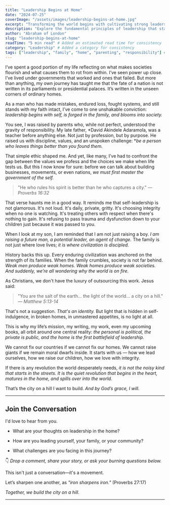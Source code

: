 ```yaml
---
title: "Leadership Begins at Home"
date: "2024-07-25"
coverImage: "/assets/images/leadership-begins-at-home.jpg"
excerpt: "Transforming the world begins with cultivating strong leadership within your own home. Learn the principles that empower families to thrive."
description: "Explore the fundamental principles of leadership that start within the home, empowering families and fostering environments of growth and influence."
author: "Abraham of London"
slug: "leadership-begins-at-home"
readTime: "5 min read" # Added an estimated read time for consistency
category: "Leadership" # Added a category for consistency
tags: ["leadership", "family", "home", "parenting", "responsibility"] # Added tags for consistency
---
```


I’ve spent a good portion of my life reflecting on what makes societies flourish and what causes them to rot from within. I’ve seen power up close. I’ve lived under governments that worked and ones that failed. But more than anything, my own journey has taught me that the fate of a nation is not written in its parliaments or presidential palaces. It’s written in the unseen corners of ordinary homes.



As a man who has made mistakes, endured loss, fought systems, and still stands with my faith intact, I’ve come to one unshakable conviction: *leadership begins with self, is forged in the family, and blooms into society.*



You see, I was raised by parents who, while not perfect, understood the gravity of responsibility. My late father, *David Akindele Adaramola, was a teacher before anything else. Not just by profession, but by purpose. He raised us with discipline, values, and an unspoken challenge: **be a person who leaves things better than you found them.*



That simple ethic shaped me. And yet, like many, I’ve had to confront the gap between the values we profess and the choices we make when life tests us. But this I now know for sure: before we can talk about building businesses, movements, or even nations, *we must first master the government of the self.*



> "He who rules his spirit is better than he who captures a city." — *Proverbs 16:32*



That verse haunts me in a good way. It reminds me that self-leadership is not glamorous. It's not loud. It's daily, private, gritty. It's choosing integrity when no one is watching. It's treating others with respect when there's nothing to gain. It's refusing to pass trauma and dysfunction down to your children just because it was passed to you.



When I look at my son, I am reminded that I am not just raising a boy. *I am raising a future man, a potential leader, an agent of change.* The family is not just where love lives; *it is where civilization is discipled.*



History backs this up. Every enduring civilization was anchored on the strength of its families. When the family crumbles, society is not far behind. *Weak men produce weak homes. Weak homes produce weak societies. And suddenly, we’re all wondering why the world is on fire.*



As Christians, we don't have the luxury of outsourcing this work. Jesus said:



> "You are the salt of the earth... the light of the world... a city on a hill." — *Matthew 5:13-14*



That's not a suggestion. *That's an identity.* But light that is hidden in self-indulgence, in broken homes, in unmastered appetites, is no light at all.



This is why my life’s mission, my writing, my work, even my upcoming books, all orbit around one central reality: *the personal is political, the private is public, and the home is the first battlefield of leadership.*



We cannot fix our countries if we cannot fix our homes. We cannot raise giants if we remain moral dwarfs inside. It starts with us — how we lead ourselves, how we raise our children, how we love with integrity.



If there is any revolution the world desperately needs, *it is not the noisy kind that starts in the streets. It is the quiet revolution that begins in the heart, matures in the home, and spills over into the world.*



That’s the city on a hill I want to build. *And by God’s grace, I will.*



---



## Join the Conversation



I'd love to hear from you.



- What are your thoughts on leadership in the home?

- How are you leading yourself, your family, or your community?

- What challenges are you facing in this journey?



👇 *Drop a comment, share your story, or ask your burning questions below.*



This isn't just a conversation—it's a movement.  

Let’s sharpen one another, as *"iron sharpens iron."* (Proverbs 27:17)



*Together, we build the city on a hill.*

---